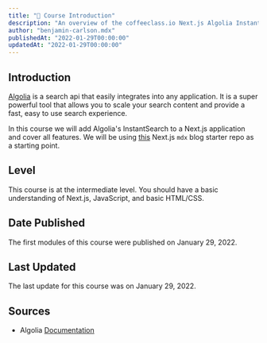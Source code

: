 ```yaml
---
title: "🚀 Course Introduction"
description: "An overview of the coffeeclass.io Next.js Algolia InstantSearch course."
author: "benjamin-carlson.mdx"
publishedAt: "2022-01-29T00:00:00"
updatedAt: "2022-01-29T00:00:00"
---
```


## Introduction

[Algolia](https://www.algolia.com) is a search api that easily integrates into any application. It is a super powerful tool that allows you to scale your search content and provide a fast, easy to use search experience.

In this course we will add Algolia's InstantSearch to a Next.js application and cover all features. We will be using [this](https://github.com/vercel/next.js/tree/canary/examples/with-mdx-remote) Next.js `mdx` blog starter repo as a starting point.

## Level

This course is at the intermediate level. You should have a basic understanding of Next.js, JavaScript, and basic HTML/CSS.

## Date Published

The first modules of this course were published on January 29, 2022.

## Last Updated

The last update for this course was on January 29, 2022.

<AuthorCard author="benjamin-carlson.mdx" course="Algolia InstantSearch" />

## Sources

- Algolia [Documentation](https://www.algolia.com/doc/)

